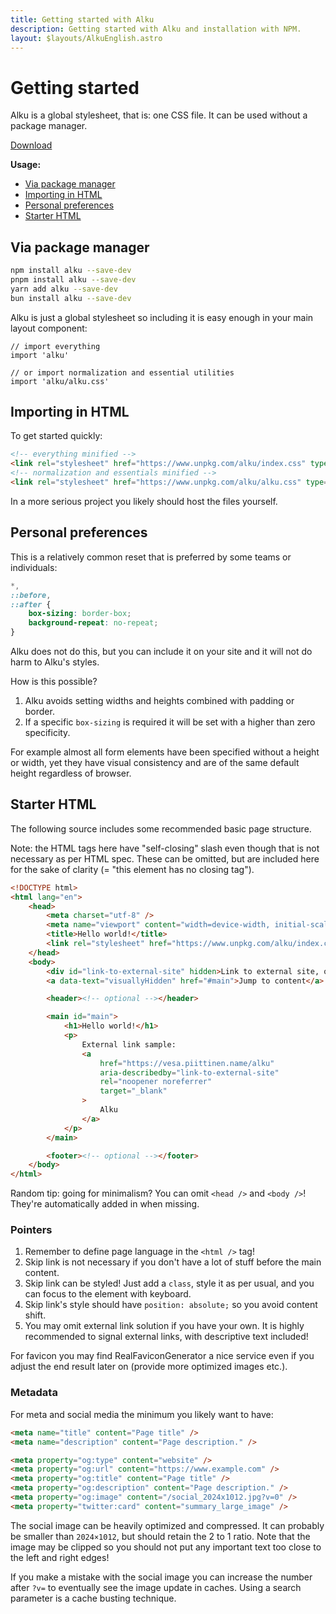 ```yaml
---
title: Getting started with Alku
description: Getting started with Alku and installation with NPM.
layout: $layouts/AlkuEnglish.astro
---
```



# Getting started

Alku is a global stylesheet, that is: one CSS file. It can be used without a package manager.

<a href="https://www.unpkg.com/alku/index.css" download="alku.min.css" data-button="mediumSize canvasColor outline">
	<span>Download</span>
	<Icon href="/icons/download.svg" />
</a>

**Usage:**

-   [Via package manager](#via-package-manager)
-   [Importing in HTML](#importing-in-html)
-   [Personal preferences](#personal-preferences)
-   [Starter HTML](#starter-html)

## Via package manager

```bash
npm install alku --save-dev
pnpm install alku --save-dev
yarn add alku --save-dev
bun install alku --save-dev
```

Alku is just a global stylesheet so including it is easy enough in your main layout component:

```tsx
// import everything
import 'alku'

// or import normalization and essential utilities
import 'alku/alku.css'
```

## Importing in HTML

To get started quickly:

```html
<!-- everything minified -->
<link rel="stylesheet" href="https://www.unpkg.com/alku/index.css" type="text/css" />
<!-- normalization and essentials minified -->
<link rel="stylesheet" href="https://www.unpkg.com/alku/alku.css" type="text/css" />
```

In a more serious project you likely should host the files yourself.

## Personal preferences

This is a relatively common reset that is preferred by some teams or individuals:

```css
*,
::before,
::after {
	box-sizing: border-box;
	background-repeat: no-repeat;
}
```

Alku does not do this, but you can include it on your site and it will not do harm to Alku's styles.

How is this possible?

1. Alku avoids setting widths and heights combined with padding or border.
2. If a specific `box-sizing` is required it will be set with a higher than zero specificity.

For example almost all form elements have been specified without a height or width, yet they have visual consistency and
are of the same default height regardless of browser.

## Starter HTML

The following source includes some recommended basic page structure.

Note: the HTML tags here have "self-closing" slash even though that is not necessary as per HTML spec. These can be
omitted, but are included here for the sake of clarity (= "this element has no closing tag").

```html
<!DOCTYPE html>
<html lang="en">
	<head>
		<meta charset="utf-8" />
		<meta name="viewport" content="width=device-width, initial-scale=1" />
		<title>Hello world!</title>
		<link rel="stylesheet" href="https://www.unpkg.com/alku/index.css" type="text/css" />
	</head>
	<body>
		<div id="link-to-external-site" hidden>Link to external site, opens a new window</div>
		<a data-text="visuallyHidden" href="#main">Jump to content</a>

		<header><!-- optional --></header>

		<main id="main">
			<h1>Hello world!</h1>
			<p>
				External link sample:
				<a
					href="https://vesa.piittinen.name/alku"
					aria-describedby="link-to-external-site"
					rel="noopener noreferrer"
					target="_blank"
				>
					Alku
				</a>
			</p>
		</main>

		<footer><!-- optional --></footer>
	</body>
</html>
```

Random tip: going for minimalism? You can omit `<head />` and `<body />`! They're automatically added in when missing.

### Pointers

1. Remember to define page language in the `<html />` tag!
2. Skip link is not necessary if you don't have a lot of stuff before the main content.
3. Skip link can be styled! Just add a `class`, style it as per usual, and you can focus to the element with keyboard.
4. Skip link's style should have `position: absolute;` so you avoid content shift.
5. You may omit external link solution if you have your own. It is highly recommended to signal external links, with
   descriptive text included!

For favicon you may find <Link href="https://realfavicongenerator.net">RealFaviconGenerator</Link> a nice service even
if you adjust the end result later on (provide more optimized images etc.).

### Metadata

For meta and social media the minimum you likely want to have:

```html
<meta name="title" content="Page title" />
<meta name="description" content="Page description." />

<meta property="og:type" content="website" />
<meta property="og:url" content="https://www.example.com" />
<meta property="og:title" content="Page title" />
<meta property="og:description" content="Page description." />
<meta property="og:image" content="/social_2024x1012.jpg?v=0" />
<meta property="twitter:card" content="summary_large_image" />
```

The social image can be heavily optimized and compressed. It can probably be smaller than <code>2024&times;1012</code>,
but should retain the 2 to 1 ratio. Note that the image may be clipped so you should not put any important text too
close to the left and right edges!

If you make a mistake with the social image you can increase the number after `?v=` to eventually see the image update in
caches. Using a search parameter is a cache busting technique.
